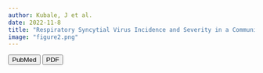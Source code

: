 ```yaml
---
author: Kubale, J et al.
date: 2022-11-8
title: "Respiratory Syncytial Virus Incidence and Severity in a Community-Based Prospective Cohort of Children Aged 0-14 Years"
image: "figure2.png"
---
```


::: column-body-outset
[<button type="button" class="btn btn-outline-dark mb-2">PubMed</button>](https://pubmed.ncbi.nlm.nih.gov/36447616/) [<button type="button" class="btn btn-outline-dark mb-2">PDF</button>](smith_kubale_rsv_ofid.pdf)
:::
